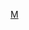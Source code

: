 {{Catnav|頁面分類|...|足球教练|足球教练 (按球队)|英格蘭球會領隊}}
{{Catnav|頁面分類|...|英國足球|英格蘭足球|英格蘭球會領隊}}

[[Category:英格蘭球會領隊|M]]